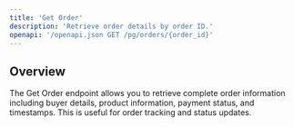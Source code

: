 ```yaml
---
title: 'Get Order'
description: 'Retrieve order details by order ID.'
openapi: '/openapi.json GET /pg/orders/{order_id}'
---
```


## Overview

The Get Order endpoint allows you to retrieve complete order information including buyer details, product information, payment status, and timestamps. This is useful for order tracking and status updates.
